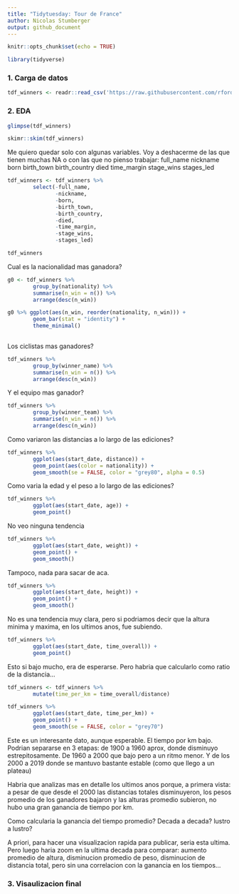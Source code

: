---
title: "Tidytuesday: Tour de France"
author: Nicolas Stumberger
output: github_document
---

```{r setup, include=FALSE}
knitr::opts_chunk$set(echo = TRUE)
```

```{r librerias, echo=FALSE}

library(tidyverse)


```


### 1. Carga de datos

```{r}

tdf_winners <- readr::read_csv('https://raw.githubusercontent.com/rfordatascience/tidytuesday/master/data/2020/2020-04-07/tdf_winners.csv')

```

### 2. EDA

```{r}
glimpse(tdf_winners)
```
```{r}
skimr::skim(tdf_winners)
```

Me quiero quedar solo con algunas variables.
Voy a deshacerme de las que tienen muchas NA o con las que no pienso trabajar:
full_name
nickname
born
birth_town
birth_country
died
time_margin
stage_wins
stages_led

```{r}
tdf_winners <- tdf_winners %>% 
        select(-full_name, 
               -nickname, 
               -born, 
               -birth_town,
               -birth_country, 
               -died, 
               -time_margin, 
               -stage_wins, 
               -stages_led)

tdf_winners
```

Cual es la nacionalidad mas ganadora?
```{r}
g0 <- tdf_winners %>% 
        group_by(nationality) %>% 
        summarise(n_win = n()) %>% 
        arrange(desc(n_win))
```

```{r}
g0 %>% ggplot(aes(n_win, reorder(nationality, n_win))) +
        geom_bar(stat = "identity") +
        theme_minimal()
        
```

Los ciclistas mas ganadores?

```{r}
tdf_winners %>% 
        group_by(winner_name) %>% 
        summarise(n_win = n()) %>% 
        arrange(desc(n_win))
```

Y el equipo mas ganador?
```{r}
tdf_winners %>% 
        group_by(winner_team) %>% 
        summarise(n_win = n()) %>% 
        arrange(desc(n_win))
```

Como variaron las distancias a lo largo de las ediciones?

```{r}
tdf_winners %>% 
        ggplot(aes(start_date, distance)) +
        geom_point(aes(color = nationality)) +
        geom_smooth(se = FALSE, color = "grey80", alpha = 0.5)
```

Como varia la edad y el peso a lo largo de las ediciones?

```{r}
tdf_winners %>% 
        ggplot(aes(start_date, age)) +
        geom_point()
```
No veo ninguna tendencia

```{r}
tdf_winners %>% 
        ggplot(aes(start_date, weight)) +
        geom_point() +
        geom_smooth()
```
Tampoco, nada para sacar de aca.

```{r}
tdf_winners %>% 
        ggplot(aes(start_date, height)) +
        geom_point() +
        geom_smooth()
```
No es una tendencia muy clara, pero si podriamos decir que la altura minima y maxima, en los ultimos anos, fue subiendo.

```{r}
tdf_winners %>% 
        ggplot(aes(start_date, time_overall)) +
        geom_point()
```
Esto si bajo mucho, era de esperarse. Pero habria que calcularlo como ratio de la distancia...

```{r}
tdf_winners <- tdf_winners %>% 
        mutate(time_per_km = time_overall/distance)

tdf_winners %>% 
        ggplot(aes(start_date, time_per_km)) +
        geom_point() +
        geom_smooth(se = FALSE, color = "grey70")
```

Este es un interesante dato, aunque esperable. El tiempo por km bajo. Podrian separarse en 3 etapas:
de 1900 a 1960 aprox, donde disminuyo estrepitosamente. De 1960 a 2000 que bajo pero a un ritmo menor. Y de los 2000 a 2019 donde se mantuvo bastante estable (como que llego a un plateau)

Habria que analizas mas en detalle los ultimos anos porque, a primera vista:
a pesar de que desde el 2000 las distancias totales disminuyeron, los pesos promedio de los ganadores bajaron y las alturas promedio subieron, no hubo una gran ganancia de tiempo por km.

Como calcularia la ganancia del tiempo promedio? Decada a decada? lustro a lustro?

A priori, para hacer una visualizacion rapida para publicar, seria esta ultima.
Pero luego haria zoom en la ultima decada para comparar: aumento promedio de altura, disminucion promedio de peso, disminucion de distancia total, pero sin una correlacion con la ganancia en los tiempos...



### 3. Visaulizacion final









